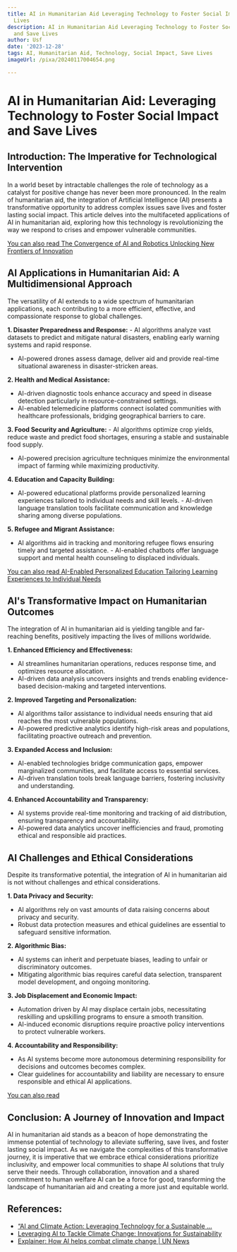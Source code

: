 ```yaml
---
title: AI in Humanitarian Aid Leveraging Technology to Foster Social Impact and Save
  Lives
description: AI in Humanitarian Aid Leveraging Technology to Foster Social Impact
  and Save Lives
author: Usf
date: '2023-12-28'
tags: AI, Humanitarian Aid, Technology, Social Impact, Save Lives
imageUrl: /pixa/20240117004654.png

---
```

# AI in Humanitarian Aid: Leveraging  Technology to Foster Social Impact and Save Lives

## Introduction: The  Imperative for Technological Intervention

In  a world beset  by intractable challenges the role of technology  as  a  catalyst for positive change has never been more pronounced. In the realm of humanitarian aid, the integration of  Artificial  Intelligence (AI)  presents a transformative opportunity to address complex issues save lives and  foster lasting social impact. This article  delves into the multifaceted applications of AI in humanitarian aid, exploring how this  technology is revolutionizing the way we respond to crises  and empower vulnerable communities.

[You can also read The Convergence of AI and Robotics Unlocking New Frontiers of Innovation](The%20Convergence%20of%20AI%20and%20Robotics%20Unlocking%20New%20Frontiers%20of%20Innovation)


## AI Applications in Humanitarian Aid: A Multidimensional Approach

The versatility of AI extends  to a wide spectrum of humanitarian applications,  each contributing  to  a more efficient, effective, and compassionate response to global challenges.

**1. Disaster Preparedness and Response:**
    - AI  algorithms analyze vast  datasets to predict and  mitigate natural disasters, enabling early warning systems and rapid response.
   - AI-powered drones  assess damage, deliver aid and provide real-time  situational  awareness in disaster-stricken areas.

**2.  Health and Medical Assistance:**
   -  AI-driven diagnostic tools enhance accuracy and  speed in disease detection particularly in  resource-constrained settings.
   - AI-enabled  telemedicine platforms connect isolated  communities with healthcare professionals,  bridging geographical barriers to care.

**3. Food  Security and Agriculture:**
    - AI algorithms optimize crop  yields, reduce waste and predict food shortages, ensuring a stable and sustainable food supply.
   - AI-powered precision agriculture  techniques minimize the environmental impact of farming  while maximizing productivity.

**4. Education and Capacity Building:**
   - AI-powered educational platforms provide personalized learning experiences tailored to individual needs and skill levels.
    - AI-driven language translation tools  facilitate communication and knowledge sharing among diverse populations.

**5. Refugee and Migrant Assistance:**
   - AI algorithms aid in tracking and monitoring  refugee flows ensuring timely and targeted assistance.
    -  AI-enabled chatbots  offer language support and mental health  counseling to displaced individuals.

[You can also read AI-Enabled Personalized Education Tailoring Learning Experiences to Individual Needs](AI-Enabled%20Personalized%20Education%20Tailoring%20Learning%20Experiences%20to%20Individual%20Needs)


## AI's Transformative Impact on Humanitarian Outcomes

The integration of AI in humanitarian aid is yielding tangible and far-reaching benefits, positively impacting the  lives of millions worldwide.

**1. Enhanced  Efficiency and Effectiveness:**
   - AI streamlines humanitarian operations, reduces response time, and optimizes resource allocation.
   - AI-driven  data analysis  uncovers insights and trends enabling evidence-based  decision-making and targeted interventions.

**2. Improved Targeting and Personalization:**
   - AI algorithms tailor assistance to individual needs ensuring that aid reaches  the most vulnerable populations.
   - AI-powered predictive analytics  identify high-risk areas and populations, facilitating proactive outreach and prevention.

**3. Expanded Access and  Inclusion:**
   - AI-enabled technologies bridge communication gaps, empower marginalized communities, and facilitate access to essential services.
   - AI-driven translation tools break language barriers, fostering inclusivity and understanding.

**4. Enhanced Accountability and Transparency:**
   - AI  systems provide real-time monitoring and tracking of aid distribution, ensuring transparency and  accountability.
   - AI-powered data analytics uncover inefficiencies and fraud, promoting ethical and responsible aid practices.

## AI Challenges and Ethical Considerations

Despite its transformative potential, the integration of AI  in humanitarian aid is not without  challenges and ethical considerations.

**1. Data Privacy and Security:**
   -  AI algorithms rely  on  vast amounts of data raising concerns about  privacy and security.
   - Robust data protection measures and ethical guidelines  are  essential to safeguard sensitive information.

**2. Algorithmic Bias:**
   - AI systems can inherit and perpetuate biases, leading to unfair or discriminatory outcomes.
   - Mitigating algorithmic bias  requires careful data selection, transparent  model development, and ongoing monitoring.

**3. Job Displacement and Economic Impact:**
   - Automation driven by AI may displace certain jobs, necessitating reskilling and upskilling programs to ensure a smooth transition.
   - AI-induced economic disruptions require proactive policy interventions to protect vulnerable workers.

**4. Accountability and Responsibility:**
   - As AI systems become more autonomous determining  responsibility for decisions and outcomes becomes complex.
   - Clear  guidelines  for accountability and liability are  necessary  to ensure responsible and ethical AI applications.

[You can also read ]()


## Conclusion: A Journey of Innovation and Impact

AI  in humanitarian aid stands as a beacon of hope demonstrating the immense potential of technology to alleviate suffering, save lives, and foster lasting social impact. As we navigate the complexities of  this transformative journey, it is imperative that we embrace ethical  considerations prioritize inclusivity, and empower local communities to shape AI solutions that truly serve  their needs.  Through collaboration, innovation and a shared commitment  to human welfare AI can be a force for good, transforming  the landscape of humanitarian aid  and  creating a more just and equitable world.

## References:
- [“AI and Climate Action: Leveraging Technology for a Sustainable ...](https://richardmunang.medium.com/ai-and-climate-action-leveraging-technology-for-a-sustainable-future-in-africa-c8367f7dad00?source=rss-------1)
- [Leveraging AI to Tackle Climate Change: Innovations for Sustainability](https://www.tractiontechnology.com/blog/ai-and-climate-change-pioneering-technologies-for-a-sustainable-future)
- [Explainer: How AI helps combat climate change | UN News](https://news.un.org/en/story/2023/11/1143187)
